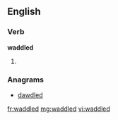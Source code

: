 ==English==

===Verb===
'''waddled'''

# {{past of|[[waddle]]}}

===Anagrams===
* [[dawdled#English|dawdled]]

[[fr:waddled]]
[[mg:waddled]]
[[vi:waddled]]